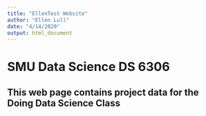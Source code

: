 ```yaml
---
title: "EllenTest Website"
author: "Ellen Lull"
date: "4/14/2020"
output: html_document
---
```

# SMU Data Science DS 6306
## This web page contains project data for the Doing Data Science Class